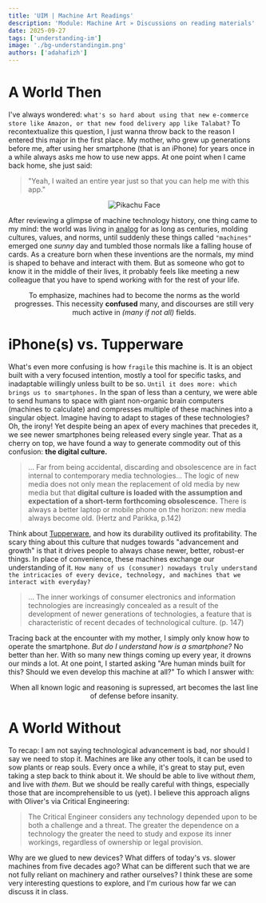 ```yaml
---
title: 'UIM | Machine Art Readings'
description: 'Module: Machine Art » Discussions on reading materials'
date: 2025-09-27
tags: ['understanding-im']
image: './bg-understandingim.png'
authors: ['adahafizh']
---
```


# A World Then

I've always wondered: `what's so hard about using that new e-commerce store like Amazon, or that new food delivery app like Talabat?` To recontextualize this question, I just wanna throw back to the reason I entered this major in the first place. My mother, who grew up generations before me, after using her smartphone (that is an iPhone) for years once in a while always asks me how to use new apps. At one point when I came back home, she just said: 

> "Yeah, I waited an entire year just so that you can help me with this app."

<div align="center">
    <img src="https://i.kym-cdn.com/entries/icons/original/000/027/475/Screen_Shot_2018-10-25_at_11.02.15_AM.png" alt="Pikachu Face"></img>
</div>

After reviewing a glimpse of machine technology history, one thing came to my mind: the world was living in [analog](https://www.merriam-webster.com/dictionary/analog) for as long as centuries, molding cultures, values, and norms, until suddenly these things called `"machines"` emerged one *sunny* day and tumbled those normals like a falling house of cards. As a creature born when these inventions are the normals, my mind is shaped to behave and interact with them. But as someone who got to know it in the middle of their lives, it probably feels like meeting a new colleague that you have to spend working with for the rest of your life. 

<div align="center">
    <p> To emphasize, machines had to become the norms as the world progresses. This necessity <b>confused</b> many, and discourses are still very much active in <i>(many if not all)</i> fields. </p>
</div>

# iPhone(s) vs. Tupperware

What's even more confusing is how `fragile` this machine is. It is an object built with a very focused intention, mostly a tool for specific tasks, and inadaptable
willingly unless built to be so. `Until it does more: which brings us to smartphones.` In the span of less than a century, we were able to send humans to space with giant non-organic brain computers (machines to calculate) and compresses multiple of these machines into a singular object. Imagine having to adapt to stages of these technologies? Oh, the irony! Yet despite being an apex of every machines that precedes it, we see newer smartphones being released every single year. That as a cherry on top, we have found a way to generate commodity out of this confusion: **the digital culture.**

> ... Far from being accidental, discarding and obsolescence are in fact internal to contemporary media technologies... The logic of new media does not only mean the replacement of old media by new media but that **digital culture is loaded with the assumption and expectation of a short-term forthcoming obsolescence.** There is always a better laptop or mobile phone on the horizon: new media always become old. (Hertz and Parikka, p.142)

Think about [Tupperware](https://en.wikipedia.org/wiki/Tupperware), and how its durability outlived its profitability. The scary thing about this culture that nudges towards "advancement and growth" is that it drives people to always chase newer, better, robust-er things. In place of convenience, these machines exchange our understanding of it. `How many of us (consumer) nowadays truly understand the intricacies of every device, technology, and machines that we interact with everyday?` 

> ... The inner workings of consumer electronics and information technologies are increasingly concealed as a result of the development of newer generations of technologies, a feature that is characteristic of recent decades of technological culture. (p. 147)

Tracing back at the encounter with my mother, I simply only know how to operate the smartphone. *But do I understand how is a smartphone?* No better than her. With so many new things coming up every year, it drowns our minds a lot. At one point, I started asking "Are human minds built for this? Should we even develop this machine at all?" To which I answer with:

<div align="center">
    <p> When all known logic and reasoning is supressed, art becomes the last line of defense before insanity. </p>
</div>

# A World Without 

To recap: I am not saying technological advancement is bad, nor should I say we need to stop it. Machines are like any other tools, it can be used to sow plants or reap souls. Every once a while, it's great to stay put, even taking a step back to think about it. We should be able to live without *them*, and live with *them*. But we should be really careful with things, especially those that are incomprehensible to us (yet). I believe this approach aligns with Oliver's via Critical Engineering:

> The Critical Engineer considers any technology depended upon to be both a challenge and a threat. The greater the dependence on a technology the greater the need to study and expose its inner workings, regardless of ownership or legal provision.

Why are we glued to new devices? What differs of today's vs. slower machines from five decades ago? What can be different such that we are not fully reliant on machinery and rather ourselves? I think these are some very interesting questions to explore, and I'm curious how far we can discuss it in class. 


